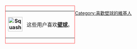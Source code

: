 <div style="float: left; border: solid #FF4040 1px; margin: 1px;">
{| cellspacing="0" style="width: 238px; background: #F75D59;"
| style="width: 45px; height: 45px; background: {{{logo-background|Firebrick}}}; text-align: center; font-size: {{{5|{{{id-s|14}}}}}}pt; color: {{{id-fc|black}}};" | '''[[Image:Squash-racquet-and-ball.jpg|45px]]'''
| style="font-size: {{{info-s|9}}}pt; padding: 4pt; line-height: 1.25em; color: {{{info-fc|black}}};" |这些用户喜欢'''[[壁球]]'''。
|}</div>

[[Category:喜歡壁球的維基人]]